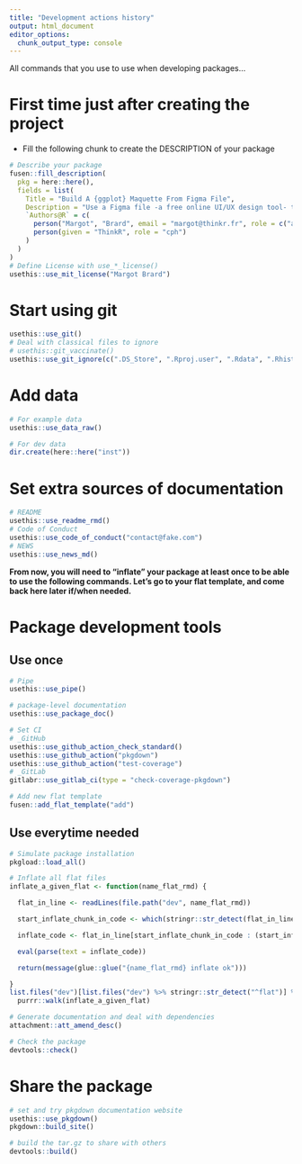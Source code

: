 ```yaml
---
title: "Development actions history"
output: html_document
editor_options: 
  chunk_output_type: console
---
```


All commands that you use to use when developing packages...

# First time just after creating the project

- Fill the following chunk to create the DESCRIPTION of your package

```r
# Describe your package
fusen::fill_description(
  pkg = here::here(),
  fields = list(
    Title = "Build A {ggplot} Maquette From Figma File",
    Description = "Use a Figma file -a free online UI/UX design tool- to build a theme for your graphics created with {ggplot2}. Create a theme, palettes and scale functions easily.",
    `Authors@R` = c(
      person("Margot", "Brard", email = "margot@thinkr.fr", role = c("aut", "cre"), comment = c(ORCID = "0000-0001-6754-0659")),
      person(given = "ThinkR", role = "cph")
    )
  )
)
# Define License with use_*_license()
usethis::use_mit_license("Margot Brard")
```

# Start using git

```r
usethis::use_git()
# Deal with classical files to ignore
# usethis::git_vaccinate()
usethis::use_git_ignore(c(".DS_Store", ".Rproj.user", ".Rdata", ".Rhistory", ".httr-oauth"))
```

# Add data

```r
# For example data
usethis::use_data_raw()

# For dev data
dir.create(here::here("inst"))
```

# Set extra sources of documentation

```r
# README
usethis::use_readme_rmd()
# Code of Conduct
usethis::use_code_of_conduct("contact@fake.com")
# NEWS
usethis::use_news_md()
```

**From now, you will need to "inflate" your package at least once to be able to use the following commands. Let's go to your flat template, and come back here later if/when needed.**


# Package development tools
## Use once

```r
# Pipe
usethis::use_pipe()

# package-level documentation
usethis::use_package_doc()

# Set CI
# _GitHub
usethis::use_github_action_check_standard()
usethis::use_github_action("pkgdown")
usethis::use_github_action("test-coverage")
# _GitLab
gitlabr::use_gitlab_ci(type = "check-coverage-pkgdown")

# Add new flat template
fusen::add_flat_template("add")
```

## Use everytime needed

```r
# Simulate package installation
pkgload::load_all()

# Inflate all flat files
inflate_a_given_flat <- function(name_flat_rmd) {

  flat_in_line <- readLines(file.path("dev", name_flat_rmd))

  start_inflate_chunk_in_code <- which(stringr::str_detect(flat_in_line, "fusen::inflate\\(flat_file ="))

  inflate_code <- flat_in_line[start_inflate_chunk_in_code : (start_inflate_chunk_in_code + 4)] %>% stringr::str_c(collapse = "")

  eval(parse(text = inflate_code))

  return(message(glue::glue("{name_flat_rmd} inflate ok")))

}
list.files("dev")[list.files("dev") %>% stringr::str_detect("^flat")] %>%
  purrr::walk(inflate_a_given_flat)

# Generate documentation and deal with dependencies
attachment::att_amend_desc()

# Check the package
devtools::check()
```

# Share the package

```r
# set and try pkgdown documentation website
usethis::use_pkgdown()
pkgdown::build_site()

# build the tar.gz to share with others
devtools::build()
```

